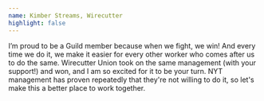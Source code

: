 ```yaml
---
name: Kimber Streams, Wirecutter
highlight: false
---
```

I’m proud to be a Guild member because when we fight, we win! And every time we do it, we make it easier for every other worker who comes after us to do the same. Wirecutter Union took on the same management (with your support!) and won, and I am so excited for it to be your turn. NYT management has proven repeatedly that they're not willing to do it, so let's make this a better place to work together.